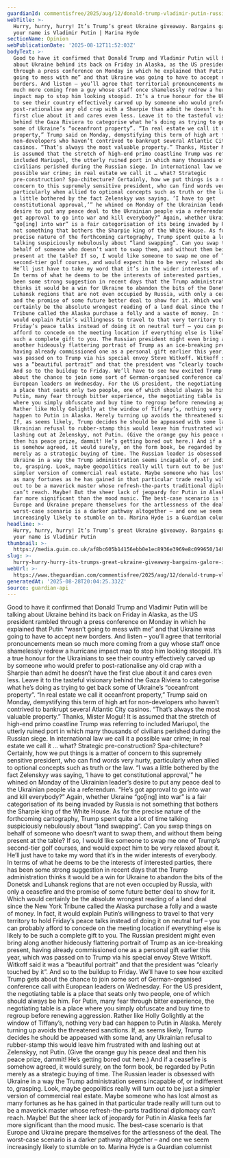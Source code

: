 ```yaml
---
guardianId: commentisfree/2025/aug/12/donald-trump-vladimir-putin-russia-ukraine-land
webTitle: >-
  Hurry, hurry, hurry! It’s Trump’s great Ukraine giveaway. Bargains galore, if
  your name is Vladimir Putin | Marina Hyde
sectionName: Opinion
webPublicationDate: '2025-08-12T11:52:03Z'
bodyText: >-
  Good to have it confirmed that Donald Trump and Vladimir Putin will be talking
  about Ukraine behind its back on Friday in Alaska, as the US president rambled
  through a press conference on Monday in which he explained that Putin “wasn’t
  going to mess with me” and that Ukraine was going to have to accept new
  borders. And listen – you’ll agree that territorial pronouncements mean so
  much more coming from a guy whose staff once shamelessly redrew a hurricane
  impact map to stop him looking stoopid. It’s a true honour for the Ukrainians
  to see their country effectively carved up by someone who would prefer to
  post-rationalise any old crap with a Sharpie than admit he doesn’t have the
  first clue about it and cares even less. Leave it to the tasteful visionary
  behind the Gaza Riviera to categorise what he’s doing as trying to get back
  some of Ukraine’s “oceanfront property”. “In real estate we call it oceanfront
  property,” Trump said on Monday, demystifying this term of high art for
  non-developers who haven’t contrived to bankrupt several Atlantic City
  casinos. “That’s always the most valuable property.” Thanks, Mister Mogul! It
  is assumed that the stretch of high-end primo coastline Trump was referring to
  included Mariupol, the utterly ruined port in which many thousands of
  civilians perished during the Russian siege. In international law we call it a
  possible war crime; in real estate we call it … what? Strategic
  pre-construction? Spa-chitecture? Certainly, how we put things is a matter of
  concern to this supremely sensitive president, who can find words very hurty,
  particularly when allied to optional concepts such as truth or the law. “I was
  a little bothered by the fact Zelenskyy was saying, ‘I have to get
  constitutional approval,’” he whined on Monday of the Ukrainian leader’s
  desire to put any peace deal to the Ukrainian people via a referendum. “He’s
  got approval to go into war and kill everybody?” Again, whether Ukraine
  “go[ing] into war” is a fair categorisation of its being invaded by Russia is
  not something that bothers the Sharpie king of the White House. As for the
  precise nature of the forthcoming cartography, Trump spent quite a lot of time
  talking suspiciously nebulously about “land swapping”. Can you swap things on
  behalf of someone who doesn’t want to swap them, and without them being
  present at the table? If so, I would like someone to swap me one of Trump’s
  second-tier golf courses, and would expect him to be very relaxed about it.
  He’ll just have to take my word that it’s in the wider interests of everybody.
  In terms of what he deems to be the interests of interested parties, there has
  been some strong suggestion in recent days that the Trump administration
  thinks it would be a win for Ukraine to abandon the bits of the Donetsk and
  Luhansk regions that are not even occupied by Russia, with only a ceasefire
  and the promise of some future better deal to show for it. Which would
  certainly be the absolute wrongest reading of a land deal since the New York
  Tribune called the Alaska purchase a folly and a waste of money. In fact, it
  would explain Putin’s willingness to travel to that very territory to hold
  Friday’s peace talks instead of doing it on neutral turf – you can probably
  afford to concede on the meeting location if everything else is likely to be
  such a complete gift to you. The Russian president might even bring along
  another hideously flattering portrait of Trump as an ice-breaking present,
  having already commissioned one as a personal gift earlier this year, which
  was passed on to Trump via his special envoy Steve Witkoff. Witkoff said it
  was a “beautiful portrait” and that the president was “clearly touched by it”.
  And so to the buildup to Friday. We’ll have to see how excited Trump gets
  about the chance to join some sort of German-organised conference call with
  European leaders on Wednesday. For the US president, the negotiating table is
  a place that seats only two people, one of which should always be him. For
  Putin, many fear through bitter experience, the negotiating table is a place
  where you simply obfuscate and buy time to regroup before renewing aggression.
  Rather like Holly Golightly at the window of Tiffany’s, nothing very bad can
  happen to Putin in Alaska. Merely turning up avoids the threatened sanctions.
  If, as seems likely, Trump decides he should be appeased with some land, any
  Ukrainian refusal to rubber-stamp this would leave him frustrated with and
  lashing out at Zelenskyy, not Putin. (Give the orange guy his peace deal and
  then his peace prize, dammit! He’s getting bored out here.) And if a ceasefire
  is somehow agreed, it would surely, on the form book, be regarded by Putin
  merely as a strategic buying of time. The Russian leader is obsessed with
  Ukraine in a way the Trump administration seems incapable of, or indifferent
  to, grasping. Look, maybe geopolitics really will turn out to be just a
  simpler version of commercial real estate. Maybe someone who has lost almost
  as many fortunes as he has gained in that particular trade really will turn
  out to be a maverick master whose refresh-the-parts traditional diplomacy
  can’t reach. Maybe! But the sheer lack of jeopardy for Putin in Alaska feels
  far more significant than the mood music. The best-case scenario is that
  Europe and Ukraine prepare themselves for the artlessness of the deal. The
  worst-case scenario is a darker pathway altogether – and one we seem
  increasingly likely to stumble on to. Marina Hyde is a Guardian columnist
headline: >-
  Hurry, hurry, hurry! It’s Trump’s great Ukraine giveaway. Bargains galore, if
  your name is Vladimir Putin
thumbnail: >-
  https://media.guim.co.uk/af8bc605b14156ebb0e1ec8936e3969e8c099650/149_0_5000_4000/500.jpg
slug: >-
  hurry-hurry-hurry-its-trumps-great-ukraine-giveaway-bargains-galore-if-your-name-is-vladimir-putin-or-marina-hyde
webUrl: >-
  https://www.theguardian.com/commentisfree/2025/aug/12/donald-trump-vladimir-putin-russia-ukraine-land
generatedAt: '2025-08-28T20:04:25.332Z'
source: guardian-api
---
```

Good to have it confirmed that Donald Trump and Vladimir Putin will be talking about Ukraine behind its back on Friday in Alaska, as the US president rambled through a press conference on Monday in which he explained that Putin “wasn’t going to mess with me” and that Ukraine was going to have to accept new borders. And listen – you’ll agree that territorial pronouncements mean so much more coming from a guy whose staff once shamelessly redrew a hurricane impact map to stop him looking stoopid. It’s a true honour for the Ukrainians to see their country effectively carved up by someone who would prefer to post-rationalise any old crap with a Sharpie than admit he doesn’t have the first clue about it and cares even less. Leave it to the tasteful visionary behind the Gaza Riviera to categorise what he’s doing as trying to get back some of Ukraine’s “oceanfront property”. “In real estate we call it oceanfront property,” Trump said on Monday, demystifying this term of high art for non-developers who haven’t contrived to bankrupt several Atlantic City casinos. “That’s always the most valuable property.” Thanks, Mister Mogul! It is assumed that the stretch of high-end primo coastline Trump was referring to included Mariupol, the utterly ruined port in which many thousands of civilians perished during the Russian siege. In international law we call it a possible war crime; in real estate we call it … what? Strategic pre-construction? Spa-chitecture? Certainly, how we put things is a matter of concern to this supremely sensitive president, who can find words very hurty, particularly when allied to optional concepts such as truth or the law. “I was a little bothered by the fact Zelenskyy was saying, ‘I have to get constitutional approval,’” he whined on Monday of the Ukrainian leader’s desire to put any peace deal to the Ukrainian people via a referendum. “He’s got approval to go into war and kill everybody?” Again, whether Ukraine “go[ing] into war” is a fair categorisation of its being invaded by Russia is not something that bothers the Sharpie king of the White House. As for the precise nature of the forthcoming cartography, Trump spent quite a lot of time talking suspiciously nebulously about “land swapping”. Can you swap things on behalf of someone who doesn’t want to swap them, and without them being present at the table? If so, I would like someone to swap me one of Trump’s second-tier golf courses, and would expect him to be very relaxed about it. He’ll just have to take my word that it’s in the wider interests of everybody. In terms of what he deems to be the interests of interested parties, there has been some strong suggestion in recent days that the Trump administration thinks it would be a win for Ukraine to abandon the bits of the Donetsk and Luhansk regions that are not even occupied by Russia, with only a ceasefire and the promise of some future better deal to show for it. Which would certainly be the absolute wrongest reading of a land deal since the New York Tribune called the Alaska purchase a folly and a waste of money. In fact, it would explain Putin’s willingness to travel to that very territory to hold Friday’s peace talks instead of doing it on neutral turf – you can probably afford to concede on the meeting location if everything else is likely to be such a complete gift to you. The Russian president might even bring along another hideously flattering portrait of Trump as an ice-breaking present, having already commissioned one as a personal gift earlier this year, which was passed on to Trump via his special envoy Steve Witkoff. Witkoff said it was a “beautiful portrait” and that the president was “clearly touched by it”. And so to the buildup to Friday. We’ll have to see how excited Trump gets about the chance to join some sort of German-organised conference call with European leaders on Wednesday. For the US president, the negotiating table is a place that seats only two people, one of which should always be him. For Putin, many fear through bitter experience, the negotiating table is a place where you simply obfuscate and buy time to regroup before renewing aggression. Rather like Holly Golightly at the window of Tiffany’s, nothing very bad can happen to Putin in Alaska. Merely turning up avoids the threatened sanctions. If, as seems likely, Trump decides he should be appeased with some land, any Ukrainian refusal to rubber-stamp this would leave him frustrated with and lashing out at Zelenskyy, not Putin. (Give the orange guy his peace deal and then his peace prize, dammit! He’s getting bored out here.) And if a ceasefire is somehow agreed, it would surely, on the form book, be regarded by Putin merely as a strategic buying of time. The Russian leader is obsessed with Ukraine in a way the Trump administration seems incapable of, or indifferent to, grasping. Look, maybe geopolitics really will turn out to be just a simpler version of commercial real estate. Maybe someone who has lost almost as many fortunes as he has gained in that particular trade really will turn out to be a maverick master whose refresh-the-parts traditional diplomacy can’t reach. Maybe! But the sheer lack of jeopardy for Putin in Alaska feels far more significant than the mood music. The best-case scenario is that Europe and Ukraine prepare themselves for the artlessness of the deal. The worst-case scenario is a darker pathway altogether – and one we seem increasingly likely to stumble on to. Marina Hyde is a Guardian columnist

